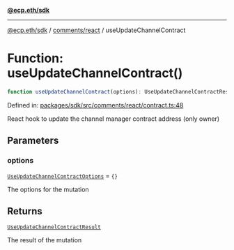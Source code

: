 [**@ecp.eth/sdk**](../../../index.mdx)

***

[@ecp.eth/sdk](/sdk-reference/index.mdx) / [comments/react](/sdk-reference/comments/react/index.mdx) / useUpdateChannelContract

# Function: useUpdateChannelContract()

```ts
function useUpdateChannelContract(options): UseUpdateChannelContractResult;
```

Defined in: [packages/sdk/src/comments/react/contract.ts:48](https://github.com/ecp-eth/comments-monorepo/blob/main/packages/sdk/src/comments/react/contract.ts#L48)

React hook to update the channel manager contract address (only owner)

## Parameters

### options

[`UseUpdateChannelContractOptions`](/sdk-reference/comments/react/type-aliases/UseUpdateChannelContractOptions.mdx) = `{}`

The options for the mutation

## Returns

[`UseUpdateChannelContractResult`](/sdk-reference/comments/react/type-aliases/UseUpdateChannelContractResult.mdx)

The result of the mutation
